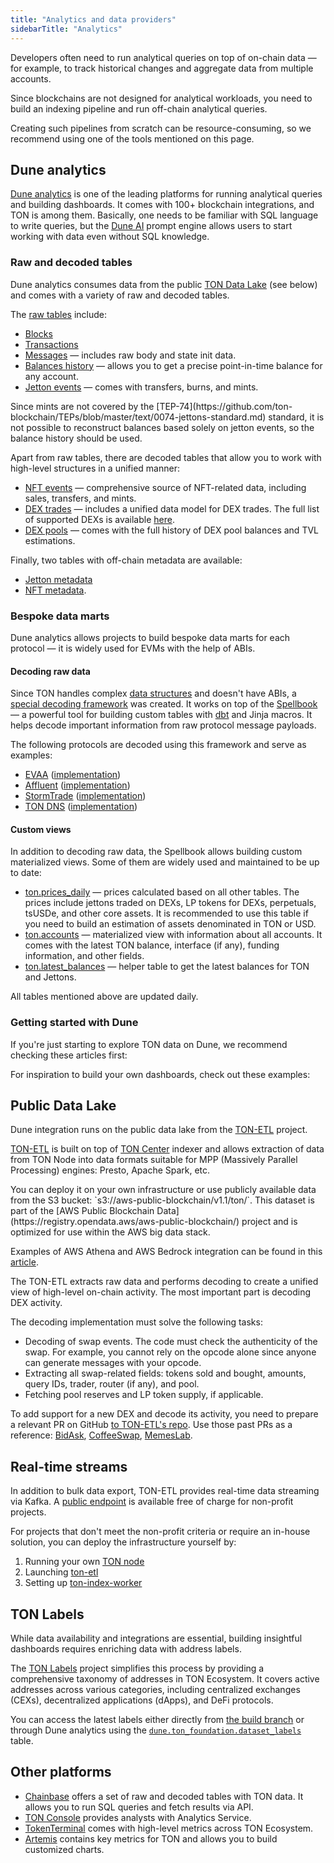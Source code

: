 ```yaml
---
title: "Analytics and data providers"
sidebarTitle: "Analytics"
---
```



Developers often need to run analytical queries on top of on-chain data — for example, to track historical changes and aggregate data from multiple accounts.

Since blockchains are not designed for analytical workloads, you need to build an indexing pipeline and run off-chain analytical queries.

Creating such pipelines from scratch can be resource-consuming, so we recommend using one of the tools mentioned on this page.

## Dune analytics

[Dune analytics](https://dune.com/) is one of the leading platforms for running analytical queries and building dashboards. It comes with 100+ blockchain integrations, and TON is among them. Basically, one needs to be familiar with SQL language to write queries, but the [Dune AI](https://docs.dune.com/learning/how-tos/dune-ai-prompt-engineering) prompt engine allows users to start working with data even without SQL knowledge.

### Raw and decoded tables

Dune analytics consumes data from the public [TON Data Lake](#public-data-lake) (see below) and comes with a variety of raw and decoded tables.

The [raw tables](https://dune.com/queries?category=canonical\&namespace=ton) include:

- [Blocks](https://docs.dune.com/data-catalog/ton/blocks)
- [Transactions](https://docs.dune.com/data-catalog/ton/transactions)
- [Messages](https://docs.dune.com/data-catalog/ton/messages) — includes raw body and state init data.
- [Balances history](https://docs.dune.com/data-catalog/ton/balances_history) — allows you to get a precise point-in-time balance for any account.
- [Jetton events](https://docs.dune.com/data-catalog/ton/jetton_events) — comes with transfers, burns, and mints.

<Aside>
  Since mints are not covered by the [TEP-74](https://github.com/ton-blockchain/TEPs/blob/master/text/0074-jettons-standard.md) standard, it is not possible to reconstruct balances based solely on jetton events, so the balance history should be used.
</Aside>

Apart from raw tables, there are decoded tables that allow you to work with high-level structures in a unified manner:

- [NFT events](https://dune.com/queries?category=canonical\&namespace=ton\&id=ton.nft_events) — comprehensive source of NFT-related data, including
  sales, transfers, and mints.
- [DEX trades](https://docs.dune.com/data-catalog/ton/dex_trades) — includes a unified data model for DEX trades. The full list of
  supported DEXs is available [here](https://github.com/ton-studio/ton-etl/blob/main/datalake/README.md#dex-trades).
- [DEX pools](https://docs.dune.com/data-catalog/ton/dex_pools) — comes with the full history of DEX pool balances and TVL estimations.

Finally, two tables with off-chain metadata are available:

- [Jetton metadata](https://docs.dune.com/data-catalog/ton/jetton_metadata)
- [NFT metadata](https://dune.com/queries?category=canonical\&namespace=ton\&id=ton.nft_metadata).

### Bespoke data marts

Dune analytics allows projects to build bespoke data marts for each protocol — it is widely used for EVMs with the help of ABIs.

#### Decoding raw data

Since TON handles complex [data structures](/foundations/cell-serialization/cells/) and doesn't have ABIs, a [special decoding framework](https://github.com/duneanalytics/spellbook/blob/main/dbt_subprojects/daily_spellbook/macros/project/ton/README.md) was created. It works on top of the [Spellbook](https://github.com/duneanalytics/spellbook) — a powerful tool for building custom tables with [dbt](https://github.com/dbt-labs/dbt-core) and Jinja macros. It helps decode important information from raw protocol message payloads.

The following protocols are decoded using this framework and serve as examples:

- [EVAA](https://dune.com/queries?category=abstraction\&namespace=evaa) ([implementation](https://github.com/duneanalytics/spellbook/tree/main/dbt_subprojects/daily_spellbook/models/evaa/ton))
- [Affluent](https://dune.com/queries?category=abstraction\&namespace=affluent) ([implementation](https://github.com/duneanalytics/spellbook/tree/main/dbt_subprojects/daily_spellbook/models/affluent/ton))
- [StormTrade](https://dune.com/queries?category=abstraction\&namespace=stormtrade) ([implementation](https://github.com/duneanalytics/spellbook/tree/main/dbt_subprojects/daily_spellbook/models/stormtrade/ton))
- [TON DNS](https://dune.com/queries?category=abstraction\&namespace=dns_ton) ([implementation](https://github.com/duneanalytics/spellbook/tree/main/dbt_subprojects/daily_spellbook/models/ton/dns))

#### Custom views

In addition to decoding raw data, the Spellbook allows building custom materialized views. Some of them are widely used and maintained to be up to date:

- [ton.prices\_daily](https://dune.com/queries?category=abstraction\&namespace=ton\&id=ton.prices_daily) — prices calculated based on all other tables. The prices include jettons traded on DEXs, LP tokens for DEXs, perpetuals, tsUSDe, and other core assets. It is recommended to use this table if you need to build an estimation of assets denominated in TON or USD.
- [ton.accounts](https://dune.com/queries?category=abstraction\&namespace=ton\&id=ton.accounts) — materialized view with information about all accounts. It comes with the latest TON balance, interface (if any), funding information, and other fields.
- [ton.latest\_balances](https://dune.com/queries?category=abstraction\&namespace=ton\&id=ton.latest_balances) — helper table to get the latest balances for TON and Jettons.

<Aside>All tables mentioned above are updated daily.</Aside>

### Getting started with Dune

If you're just starting to explore TON data on Dune, we recommend checking these articles first:

<Columns cols={2}>
  <Card
    title="TON data quick start"
    arrow
    href="https://dune.com/ton_foundation/ton-quick-start"
  />

  <Card
    title="TON on-chain data analysis: quickstart on Dune"
    arrow
    href="https://blog.ton.org/ton-on-chain-data-analysis-dune"
  />

  <Card
    title="How to Analyze TON Users and Token Flows on Dune: A Practical Guide"
    arrow
    href="https://blog.ton.org/how-to-analyze-ton-users-and-token-flows-on-dune"
  />
</Columns>

For inspiration to build your own dashboards, check out these examples:

<Columns cols={2}>
  <Card
    title="Application Activity"
    arrow
    href="https://dune.com/ton_foundation/application-activity"
  />

  <Card
    title="TON & Ethena Boost Rewards Campaign"
    arrow
    href="https://dune.com/ton_foundation/tonandethena-staking-rewards-campaign"
  />

  <Card
    title="Telegram Gifts Dashboard"
    arrow
    href="https://dune.com/rdmcd/telegram-gifts"
  />
</Columns>

## Public Data Lake

Dune integration runs on the public data lake from the [TON-ETL](https://github.com/re-doubt/ton-etl/blob/main/datalake/README.md) project.

[TON-ETL](https://github.com/re-doubt/ton-etl/blob/main/datalake/README.md) is built on top of [TON Center](https://github.com/toncenter) indexer and allows extraction of data from TON Node into data formats suitable for MPP (Massively Parallel Processing) engines: Presto, Apache Spark, etc.

<Aside>
  You can deploy it on your own infrastructure or use publicly available data from the S3 bucket: `s3://aws-public-blockchain/v1.1/ton/`. This dataset is part of the [AWS Public Blockchain Data](https://registry.opendata.aws/aws-public-blockchain/) project and is optimized for use within the AWS big data stack.

  Examples of AWS Athena and AWS Bedrock integration can be found in this [article](https://repost.aws/articles/AR3ABC81yvTPW2ktfHiHPWIA/new-dataset-added-to-the-aws-public-blockchain-data-ton-the-open-network).
</Aside>

The TON-ETL extracts raw data and performs decoding to create a unified view of high-level on-chain activity. The most important part is decoding DEX activity.

The decoding implementation must solve the following tasks:

- Decoding of swap events. The code must check the authenticity of the swap. For example, you cannot rely on the opcode alone since anyone can generate messages with your opcode.
- Extracting all swap-related fields: tokens sold and bought, amounts, query IDs, trader, router (if any), and pool.
- Fetching pool reserves and LP token supply, if applicable.

To add support for a new DEX and decode its activity, you need to prepare a relevant PR on GitHub [to TON-ETL's repo](https://github.com/ton-studio/ton-etl). Use those past PRs as a reference: [BidAsk](https://github.com/ton-studio/ton-etl/pull/186), [CoffeeSwap](https://github.com/ton-studio/ton-etl/pull/171/files), [MemesLab](https://github.com/ton-studio/ton-etl/pull/144).

## Real-time streams

In addition to bulk data export, TON-ETL provides real-time data streaming via Kafka. A [public endpoint](https://github.com/ton-studio/ton-etl/blob/main/datalake/README.md#near-real-time--data-streaming-via-pulic-kafka-topics) is available free of charge for non-profit projects.

For projects that don't meet the non-profit criteria or require an in-house solution, you can deploy the infrastructure yourself by:

1. Running your own [TON node](/ecosystem/node/overview)
1. Launching [ton-etl](https://github.com/re-doubt/ton-etl/blob/main/README.md)
1. Setting up [ton-index-worker](https://github.com/ton-studio/ton-index-worker)

## TON Labels

While data availability and integrations are essential, building insightful dashboards requires enriching data with address labels.

The [TON Labels](https://github.com/ton-studio/ton-labels) project simplifies this process by providing a comprehensive taxonomy of addresses in TON Ecosystem. It covers active addresses across various categories, including centralized exchanges (CEXs), decentralized applications (dApps), and DeFi protocols.

You can access the latest labels either directly from [the build branch](https://github.com/ton-studio/ton-labels/blob/build/assets.json) or through Dune analytics using the [`dune.ton_foundation.dataset_labels`](https://dune.com/queries?category=uploaded_data\&id=dune.ton_foundation.dataset_labels) table.

## Other platforms

- [Chainbase](https://docs.chainbase.com/catalog/Ton/Overview) offers a set of raw and decoded tables with TON data. It allows you to run SQL queries and fetch results via API.
- [TON Console](https://docs.tonconsole.com/tonconsole/analytics) provides analysts with Analytics Service.
- [TokenTerminal](https://tokenterminal.com/explorer/projects/the-open-network) comes with high-level metrics across TON Ecosystem.
- [Artemis](https://app.artemisanalytics.com/project/ton?from=projects) contains key metrics for TON and allows you to build customized charts.
